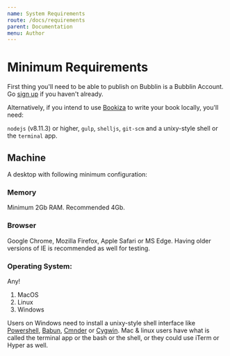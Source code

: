 ```yaml
---
name: System Requirements
route: /docs/requirements
parent: Documentation
menu: Author
---
```


# Minimum Requirements

First thing you'll need to be able to publish on Bubblin is a Bubblin Account. Go [sign up](https://bubblin.io/users/new) if you haven't already.

Alternatively, if you intend to use [Bookiza](http://bookiza.io) to write your book locally, you'll need:

`nodejs` (v8.11.3) or higher, `gulp`, `shelljs`, `git-scm` and a unixy-style shell or the `terminal` app.


## Machine
A desktop with following minimum configuration:

### Memory
Minimum 2Gb RAM. Recommended 4Gb.

### Browser
Google Chrome, Mozilla Firefox, Apple Safari or MS Edge. Having older versions of IE is recommended as well for testing.

### Operating System:

Any!

1. MacOS
2. Linux
3. Windows

Users on Windows need to install a unixy-style shell interface like [Powershell](https://docs.microsoft.com/en-us/powershell/scripting/setup/installing-windows-powershell?view=powershell-6), [Babun](http://babun.github.io/), [Cmnder](https://github.com/cmderdev/cmder) or [Cygwin](https://www.cygwin.com/). Mac & linux users have what is called the terminal app or the bash or the shell, or they could use iTerm or Hyper as well.


